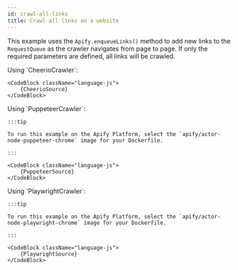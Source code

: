 ```yaml
---
id: crawl-all-links
title: Crawl all links on a website
---
```




This example uses the `Apify.enqueueLinks()` method to add new links to the `RequestQueue` as the crawler navigates
from page to page. If only the required parameters are defined, all links will be crawled.

<Tabs groupId="crawler-type">

<TabItem value="cheerio_crawler" label="CheerioCrawler" default>
	Using `CheerioCrawler`:

	<CodeBlock className="language-js">
		{CheerioSource}
	</CodeBlock>
</TabItem>

<TabItem value="puppeteer_crawler" label="PuppeteerCrawler">
	Using `PuppeteerCrawler`:

	:::tip

	To run this example on the Apify Platform, select the `apify/actor-node-puppeteer-chrome` image for your Dockerfile.

	:::

	<CodeBlock className="language-js">
		{PuppeteerSource}
	</CodeBlock>
</TabItem>

<TabItem value="playwright_crawler" label="PlaywrightCrawler">
	Using `PlaywrightCrawler`:

	:::tip

	To run this example on the Apify Platform, select the `apify/actor-node-playwright-chrome` image for your Dockerfile.

	:::

	<CodeBlock className="language-js">
		{PlaywrightSource}
	</CodeBlock>
</TabItem>

</Tabs>
